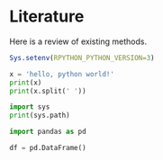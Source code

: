 # Literature

Here is a review of existing methods.


```r
Sys.setenv(RPYTHON_PYTHON_VERSION=3)
```

```python

x = 'hello, python world!'
print(x)
print(x.split(' '))

```


```python

import sys
print(sys.path)

import pandas as pd

df = pd.DataFrame()
```

